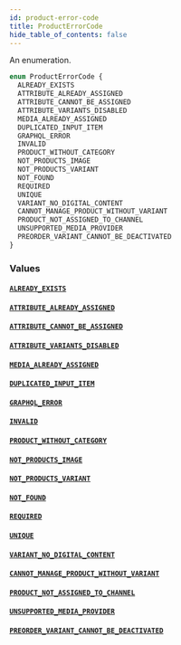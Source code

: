 ```yaml
---
id: product-error-code
title: ProductErrorCode
hide_table_of_contents: false
---
```


An enumeration.

```graphql
enum ProductErrorCode {
  ALREADY_EXISTS
  ATTRIBUTE_ALREADY_ASSIGNED
  ATTRIBUTE_CANNOT_BE_ASSIGNED
  ATTRIBUTE_VARIANTS_DISABLED
  MEDIA_ALREADY_ASSIGNED
  DUPLICATED_INPUT_ITEM
  GRAPHQL_ERROR
  INVALID
  PRODUCT_WITHOUT_CATEGORY
  NOT_PRODUCTS_IMAGE
  NOT_PRODUCTS_VARIANT
  NOT_FOUND
  REQUIRED
  UNIQUE
  VARIANT_NO_DIGITAL_CONTENT
  CANNOT_MANAGE_PRODUCT_WITHOUT_VARIANT
  PRODUCT_NOT_ASSIGNED_TO_CHANNEL
  UNSUPPORTED_MEDIA_PROVIDER
  PREORDER_VARIANT_CANNOT_BE_DEACTIVATED
}
```

### Values

#### [`ALREADY_EXISTS`](#)

#### [`ATTRIBUTE_ALREADY_ASSIGNED`](#)

#### [`ATTRIBUTE_CANNOT_BE_ASSIGNED`](#)

#### [`ATTRIBUTE_VARIANTS_DISABLED`](#)

#### [`MEDIA_ALREADY_ASSIGNED`](#)

#### [`DUPLICATED_INPUT_ITEM`](#)

#### [`GRAPHQL_ERROR`](#)

#### [`INVALID`](#)

#### [`PRODUCT_WITHOUT_CATEGORY`](#)

#### [`NOT_PRODUCTS_IMAGE`](#)

#### [`NOT_PRODUCTS_VARIANT`](#)

#### [`NOT_FOUND`](#)

#### [`REQUIRED`](#)

#### [`UNIQUE`](#)

#### [`VARIANT_NO_DIGITAL_CONTENT`](#)

#### [`CANNOT_MANAGE_PRODUCT_WITHOUT_VARIANT`](#)

#### [`PRODUCT_NOT_ASSIGNED_TO_CHANNEL`](#)

#### [`UNSUPPORTED_MEDIA_PROVIDER`](#)

#### [`PREORDER_VARIANT_CANNOT_BE_DEACTIVATED`](#)
